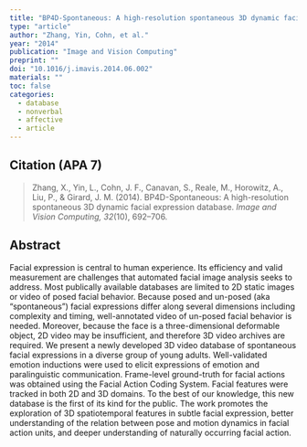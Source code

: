 ---
title: "BP4D-Spontaneous: A high-resolution spontaneous 3D dynamic facial expression database"
type: "article"
author: "Zhang, Yin, Cohn, et al."
year: "2014"
publication: "Image and Vision Computing"
preprint: ""
doi: "10.1016/j.imavis.2014.06.002"
materials: ""
toc: false
categories:
  - database
  - nonverbal
  - affective
  - article
---

## Citation (APA 7)

> Zhang, X., Yin, L., Cohn, J. F., Canavan, S., Reale, M., Horowitz, A., Liu, P., & Girard, J. M. (2014). BP4D-Spontaneous: A high-resolution spontaneous 3D dynamic facial expression database. *Image and Vision Computing, 32*(10), 692–706.

## Abstract

Facial expression is central to human experience. Its efficiency and valid measurement are challenges that automated facial image analysis seeks to address. Most publically available databases are limited to 2D static images or video of posed facial behavior. Because posed and un-posed (aka “spontaneous”) facial expressions differ along several dimensions including complexity and timing, well-annotated video of un-posed facial behavior is needed. Moreover, because the face is a three-dimensional deformable object, 2D video may be insufficient, and therefore 3D video archives are required. We present a newly developed 3D video database of spontaneous facial expressions in a diverse group of young adults. Well-validated emotion inductions were used to elicit expressions of emotion and paralinguistic communication. Frame-level ground-truth for facial actions was obtained using the Facial Action Coding System. Facial features were tracked in both 2D and 3D domains. To the best of our knowledge, this new database is the first of its kind for the public. The work promotes the exploration of 3D spatiotemporal features in subtle facial expression, better understanding of the relation between pose and motion dynamics in facial action units, and deeper understanding of naturally occurring facial action.
